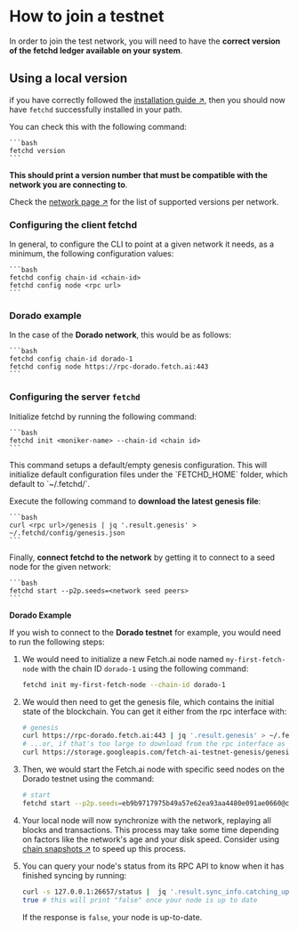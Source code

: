 
# How to join a testnet

In order to join the test network, you will need to have the **correct version of the fetchd ledger available on your system**.

## Using a local version

if you have correctly followed the [installation guide ↗️](/guides/ledger/installation), then you should now have `fetchd` successfully installed in your path.

You can check this with the following command:

    ```bash
    fetchd version
    ```

**This should print a version number that must be compatible with the network you are connecting to**.

Check the [network page ↗️](/references/ledger/active-networks) for the list of supported versions per network.

### Configuring the client fetchd

In general, to configure the CLI to point at a given network it needs, as a minimum, the following configuration values:

    ```bash
    fetchd config chain-id <chain-id>
    fetchd config node <rpc url>
    ```

### Dorado example

In the case of the **Dorado network**, this would be as follows:

    ```bash
    fetchd config chain-id dorado-1
    fetchd config node https://rpc-dorado.fetch.ai:443
    ```

### Configuring the server `fetchd`

Initialize fetchd by running the following command:

    ```bash
    fetchd init <moniker-name> --chain-id <chain id>
    ```

<Callout type="info" emoji="ℹ️">
  This command setups a default/empty genesis configuration.
</Callout>

<Callout type="info" emoji="ℹ️">
  This will initialize default configuration files under the `FETCHD_HOME` folder, which default to `~/.fetchd/`.
</Callout>

Execute the following command to **download the latest genesis file**:

    ```bash
    curl <rpc url>/genesis | jq '.result.genesis' > ~/.fetchd/config/genesis.json
    ```

Finally, **connect fetchd to the network** by getting it to connect to a seed node for the given network:

    ```bash
    fetchd start --p2p.seeds=<network seed peers>
    ```

**Dorado Example**

If you wish to connect to the **Dorado testnet** for example, you would need to run the following steps:

1. We would need to initialize a new Fetch.ai node named `my-first-fetch-node` with the chain ID `dorado-1` using the following command:

    ```bash
    fetchd init my-first-fetch-node --chain-id dorado-1
    ```

2. We would then need to get the genesis file, which contains the initial state of the blockchain. You can get it either from the rpc interface with:

    ```bash
    # genesis
    curl https://rpc-dorado.fetch.ai:443 | jq '.result.genesis' > ~/.fetchd/config/genesis.json
    # ...or, if that's too large to download from the rpc interface as a single file...
    curl https://storage.googleapis.com/fetch-ai-testnet-genesis/genesis-dorado-827201.json --output ~/.fetchd/config/genesis.json
    ```

3. Then, we would start the Fetch.ai node with specific seed nodes on the Dorado testnet using the command:

    ```bash
    # start
    fetchd start --p2p.seeds=eb9b9717975b49a57e62ea93aa4480e091ae0660@connect-dorado.fetch.ai:36556,46d2f86a255ece3daf244e2ca11d5be0f16cb633@connect-dorado.fetch.ai:36557,066fc564979b1f3173615f101b62448ac7e00eb1@connect-dorado.fetch.ai:36558
    ```

4. Your local node will now synchronize with the network, replaying all blocks and transactions. This process may take some time depending on factors like the network's age and your disk speed. Consider using [chain snapshots ↗️](../snapshots/) to speed up this process.

5. You can query your node's status from its RPC API to know when it has finished syncing by running:

    ```bash
    curl -s 127.0.0.1:26657/status |  jq '.result.sync_info.catching_up'
    true # this will print "false" once your node is up to date
    ```

    If the response is `false`, your node is up-to-date.
